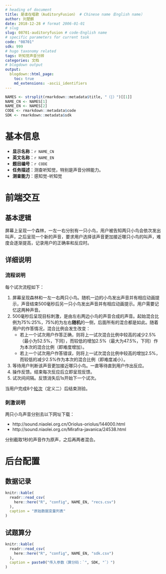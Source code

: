 ```yaml
---
# heading of document
title: 是谁在唱歌（AuditoryFusion） # Chinese name（English name）
author: 刘楚麒
date: 2018-12-28 # format 2006-01-01
# slug
slug: 08701-auditoryfusion # code-English name
# specific parameters for current task
code: "08701"
sdk: 999
# hugo taxonomy related
tags: 听知觉声音分辨
categories: 文档
# blogdown output
output:
  blogdown::html_page:
    toc: true
    md_extensions: -ascii_identifiers
---
```


```r
NAMES <- strsplit(rmarkdown::metadata$title, "（|）")[[1]]
NAME_CN <- NAMES[1]
NAME_EN <- NAMES[2]
CODE <- rmarkdown::metadata$code
SDK <- rmarkdown::metadata$sdk
```

# 基本信息

* **显示名称**：`r NAME_CN`
* **英文名称**：`r NAME_EN`
* **题目编号**：`r CODE`
* **任务描述**：测查听知觉，特别是声音分辨能力。
* **测查能力**：感知觉-听知觉

# 前端交互

## 基本逻辑

屏幕上呈现一个森林，一左一右分别有一只小鸟，用户被告知两只小鸟会依次发出叫声，之后呈现一个新的声音，要求用户选择该声音更加接近哪只小鸟的叫声，难度会逐渐提高，记录用户的正确率和反应时。

## 详细说明

### 流程说明

每个试次流程如下：

1. 屏幕呈现森林和一左一右两只小鸟。随机一边的小鸟发出声音并有相应动画提示，声音结束500毫秒后另一只小鸟发出声音并有相应动画提示。用户需要记忆这两种声音。
1. 500毫秒后呈现目标刺激，是由左右两边小鸟的声音合成的声音。起始混合比例为75%:25%，75%的为左右**随机**的一侧，后面所有的混合都是如此。随着用户的作答情况，混合比例会发生改变：
    * 若上一个试次用户作答正确，则将上一试次混合比例中较高的减少2.5%（最小为52.5%，下同），而较低的增加2.5%（最大为47.5%，下同）作为本次的混合比例（即难度增加）。
    * 若上一个试次用户作答错误，则将上一试次混合比例中较高的增加2.5%，而较低的减少2.5%作为本次的混合比例（即难度减小）。
1. 等待用户判断该声音更加接近哪只小鸟。一直等待直到用户作出反应。
1. 操作反馈。结束每次反应后立即呈现反馈。
1. 试次间间隔。反馈消失后1s开始下一个试次。

当用户完成8个[轮次](`r blogdown::shortcode("relref", "glossary#轮次")`)（定义二）后结束测验。

### 刺激说明

两只小鸟声音分别去以下网址下载：

* http://sound.niaolei.org.cn/Oriolus-oriolus/144000.html
* http://sound.niaolei.org.cn/Mirafra-javanica/24538.html

分别截取1秒的声音作为原声，之后再两者混合。

# 后台配置

## 数据记录

```r
knitr::kable(
  readr::read_csv(
    here::here("R", "config", NAME_EN, "recs.csv")
  ),
  caption = "原始数据变量列表"
)
```

## 试题算分

```r
knitr::kable(
  readr::read_csv(
    here::here("R", "config", NAME_EN, "sdk.csv")
  ),
  caption = paste0("传入参数（算分码：`", SDK, "`）")
)
```
